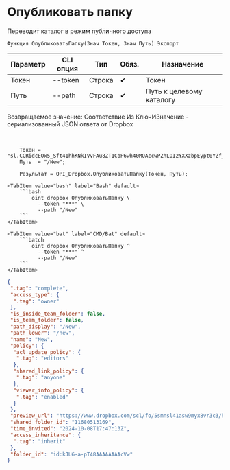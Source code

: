 ﻿---
sidebar_position: 1
---


# Опубликовать папку
 Переводит каталог в режим публичного доступа



`Функция ОпубликоватьПапку(Знач Токен, Знач Путь) Экспорт`

  | Параметр | CLI опция | Тип | Обяз. | Назначение |
  |-|-|-|-|-|
  | Токен | --token | Строка | &#x2714; | Токен |
  | Путь | --path | Строка | &#x2714; | Путь к целевому каталогу |

  
  Возвращаемое значение:   Соответствие Из КлючИЗначение - сериализованный JSON ответа от Dropbox

<br/>




```bsl title="Пример использования для 1С:Предприятие/OneScript"
    Токен = "sl.CCRidcEOx5_Sft41hhKNkIVvFAu8ZT1CoP6wh40MOAccwPZhLOI2YXXzbpEypt0YZf_3ZGYM9H...";
    Путь  = "/New";

    Результат = OPI_Dropbox.ОпубликоватьПапку(Токен, Путь);
```
    

 <Tabs>
  
    <TabItem value="bash" label="Bash" default>
        ```bash
            oint dropbox ОпубликоватьПапку \
              --token "***" \
              --path "/New"
        ```
    </TabItem>
  
    <TabItem value="bat" label="CMD/Bat" default>
        ```batch
            oint dropbox ОпубликоватьПапку ^
              --token "***" ^
              --path "/New"
        ```
    </TabItem>
</Tabs>


```json title="Результат"
{
 ".tag": "complete",
 "access_type": {
  ".tag": "owner"
 },
 "is_inside_team_folder": false,
 "is_team_folder": false,
 "path_display": "/New",
 "path_lower": "/new",
 "name": "New",
 "policy": {
  "acl_update_policy": {
   ".tag": "editors"
  },
  "shared_link_policy": {
   ".tag": "anyone"
  },
  "viewer_info_policy": {
   ".tag": "enabled"
  }
 },
 "preview_url": "https://www.dropbox.com/scl/fo/5smnsl41asw9myx8vr3c3/h?dl=0",
 "shared_folder_id": "11680513169",
 "time_invited": "2024-10-08T17:47:13Z",
 "access_inheritance": {
  ".tag": "inherit"
 },
 "folder_id": "id:kJU6-a-pT48AAAAAAAAcVw"
}
```
